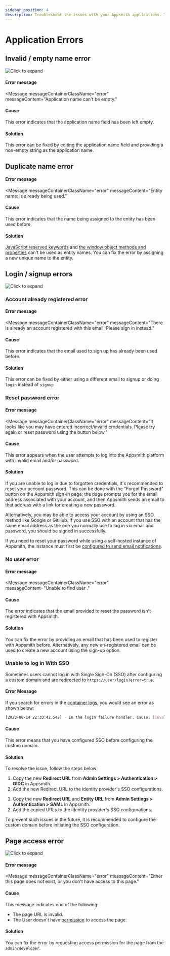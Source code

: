 ```yaml
---
sidebar_position: 4
description: Troubleshoot the issues with your Appsmith applications. This page includes a list of common errors, causes, and solutions to help you resolve application issues.
---
```


# Application Errors

## Invalid / empty name error

![Click to expand](/img/application-name-error.png)

#### Error message
<Message
    messageContainerClassName="error"
    messageContent="Application name can't be empty."
></Message>

#### Cause
This error indicates that the application name field has been left empty.

#### Solution
This error can be fixed by editing the application name field and providing a non-empty string as the application name.

## Duplicate name error

#### Error message

<Message
    messageContainerClassName="error"
    messageContent="Entity name: <name> is already being used."
></Message>

#### Cause
This error indicates that the name being assigned to the entity has been used before.

#### Solution
[JavaScript reserved keywords](https://www.w3schools.com/js/js\_reserved.asp) and [the window object methods and properties](https://www.w3schools.com/jsref/obj\_window.asp) can't be used as entity names. You can fix the error by assigning a new unique name to the entity.

## Login / signup errors


![Click to expand](/img/signup-error.png)

### Account already registered error

#### Error message
<Message
    messageContainerClassName="error"
    messageContent="There is already an account registered with this email. Please sign in instead."
></Message>

#### Cause
This error indicates that the email used to sign up has already been used before.

#### Solution
This error can be fixed by either using a different email to signup or doing `login` instead of `signup`

### Reset password error

#### Error message
<Message
    messageContainerClassName="error"
    messageContent="It looks like you may have entered incorrect/invalid credentials. Please try again or reset password using the button below."
></Message>

#### Cause

This error appears when the user attempts to log into the Appsmith platform with invalid email and/or password.

#### Solution
If you are unable to log in due to forgotten credentials, it's recommended to reset your account password. This can be done with the "Forgot Password" button on the Appsmith sign-in page; the page prompts you for the email address associated with your account, and then Appsmith sends an email to that address with a link for creating a new password.

Alternatively, you may be able to access your account by using an SSO method like Google or GitHub. If you use SSO with an account that has the same email address as the one you normally use to log in via email and password, you should be signed in successfully.

If you need to reset your password while using a self-hosted instance of Appsmith, the instance must first be [configured to send email notifications](/getting-started/setup/instance-configuration/email).

### No user error

#### Error message
<Message
    messageContainerClassName="error"
    messageContent="Unable to find user <email>."
></Message>

#### Cause
The error indicates that the email provided to reset the password isn't registered with Appsmith.

#### Solution
You can fix the error by providing an email that has been used to register with Appsmith before. Alternatively, any new un-registered email can be used to create a new account using the sign-up option.

### Unable to log in With SSO

Sometimes users cannot log in with Single Sign-On (SSO) after configuring a custom domain and are redirected to `https://user/login?error=true`. 

#### Error Message

If you search for errors in the [container logs](/getting-started/setup/instance-management/how-to-get-container-logs), you would see an error as shown below:

```bash
[2023-06-14 22:33:42,542] - In the login failure handler. Cause: [invalid_client] AA**********: The reply address 'http://<IP>/login/oauth2/code/oidc' does not match the reply address 'https://<APPSMITH_CUSTOM_DOMAIN>/login/oauth2/code/oidc' provided when requesting Authorization code.
```
#### Cause

This error means that you have configured SSO before configuring the custom domain.

#### Solution 

To resolve the issue, follow the steps below:

<Tabs queryString="OIDC-login-error">
    <TabItem label="OIDC" value="oidc-error">

1. Copy the new **Redirect URL** from **Admin Settings > Authentication > OIDC** in Appsmith.
2. Add the new Redirect URL to the identity provider's SSO configurations.
    
</TabItem>
<TabItem label="SAML" value="saml-error">

1. Copy the new **Redirect URL** and **Entity URL** from **Admin Settings > Authentication > SAML** in Appsmith.
2. Add the copied URLs to the identity provider's SSO configurations.
    
</TabItem>
</Tabs>


To prevent such issues in the future, it is recommended to configure the custom domain before initiating the SSO configuration.


## Page access error

![Click to expand](/img/page-not-found-error.png)

#### Error message
<Message
    messageContainerClassName="error"
    messageContent="Either this page does not exist, or you don't have access to this page."
></Message>

#### Cause
This message indicates one of the following:

* The page URL is invalid. 
* The User doesn't have [permission](/advanced-concepts/invite-users) to access the page. 

#### Solution
You can fix the error by requesting access permission for the page from the `admin/developer`.

